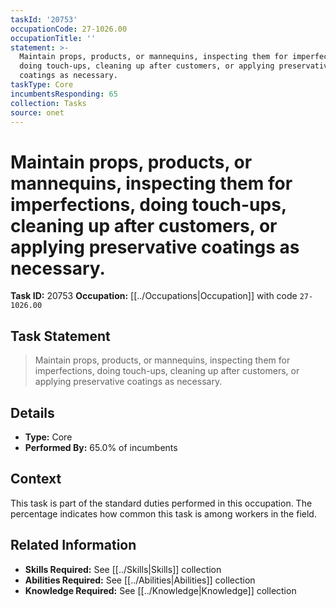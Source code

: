 ```yaml
---
taskId: '20753'
occupationCode: 27-1026.00
occupationTitle: ''
statement: >-
  Maintain props, products, or mannequins, inspecting them for imperfections,
  doing touch-ups, cleaning up after customers, or applying preservative
  coatings as necessary.
taskType: Core
incumbentsResponding: 65
collection: Tasks
source: onet
---
```

# Maintain props, products, or mannequins, inspecting them for imperfections, doing touch-ups, cleaning up after customers, or applying preservative coatings as necessary.

**Task ID:** 20753
**Occupation:** [[../Occupations|Occupation]] with code `27-1026.00`

## Task Statement

> Maintain props, products, or mannequins, inspecting them for imperfections, doing touch-ups, cleaning up after customers, or applying preservative coatings as necessary.

## Details

- **Type:** Core
- **Performed By:** 65.0% of incumbents

## Context

This task is part of the standard duties performed in this occupation. The percentage indicates how common this task is among workers in the field.

## Related Information

- **Skills Required:** See [[../Skills|Skills]] collection
- **Abilities Required:** See [[../Abilities|Abilities]] collection
- **Knowledge Required:** See [[../Knowledge|Knowledge]] collection
